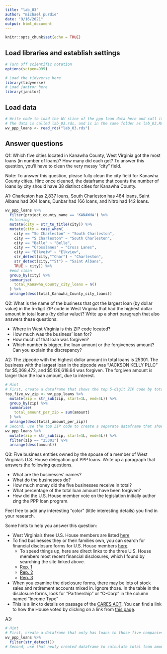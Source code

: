 ```yaml
---
title: "lab_03"
author: "michael purdie"
date: "9/16/2021"
output: html_document
---
```


```r
knitr::opts_chunk$set(echo = TRUE)
```

## Load libraries and establish settings
```r
# Turn off scientific notation
options(scipen=999)

# Load the tidyverse here
library(tidyverse)
# Load janitor here
library(janitor)
```

## Load data
```r
# Write code to load the WV slice of the ppp loan data here and call it wv_ppp_loans.
# The data is called lab_03.rds, and is in the same folder as lab_03.Rmd (this data notebook)
wv_ppp_loans <- read_rds("lab_03.rds")

```

## Answer questions

Q1: Which five cities located in Kanawha County, West Virginia got the most loans (in number of loans)? How many did each get? To answer this question, you'll have to clean the very messy "city" field.

Note: To answer this question, please fully clean the city field for Kanawha County cities. Hint: once cleaned, the dataframe that counts the number of loans by city should have 38 distinct cities for Kanawha County.

A1: Charleston has 2,837 loans, South Charleston has 484 loans, Saint Albans had 304 loans, Dunbar had 166 loans, and Nitro had 142 loans.
```r

wv_ppp_loans %>%
  filter(project_county_name == 'KANAWHA') %>%
  #cleaning
  mutate(city = str_to_title(city)) %>%
  mutate(city = case_when(
    city == "So Charleston" ~ "South Charleston",
    city == "S Charleston" ~ "South Charleston",
    city == "Balle" ~ "Belle",
    city == "Crosslanes" ~ "Cross Lanes",
    city == "Elkveiw" ~ "Elkview",
    str_detect(city,"^Char") ~ "Charleston",
    str_detect(city,"^St") ~ "Saint Albans",
    TRUE ~ city)) %>%
  #end clean
  group_by(city) %>%
  summarise(
    total_Kanawha_County_city_loans = n()
  ) %>%
  arrange(desc(total_Kanawha_County_city_loans))

```

Q2: What is the name of the business that got the largest loan (by dollar value) in the 5-digit ZIP code in West Virginia that had the highest dollar amount in total loans (by dollar value)? Write up a short paragraph that also answers these questions:

* Where in West Virginia is this ZIP code located?
* How much was the business' loan for?
* How much of that loan was forgiven?
* Which number is bigger, the loan amount or the forgiveness amount? Can you explain the discrepancy?

A2: The zipcode with the highest dollar amount in total loans is 25301. The business with the largest loan in the zipcode was "JACKSON KELLY PLLC" for $5,068,472, and $5,126,618.64 was forgiven. The forgiven amount is larger than the loan amount, due to interest.

```r
# Hint
# First, create a dataframe that shows the top 5-digit ZIP code by total dollar amount
top_five_wv_zip <- wv_ppp_loans %>%
  mutate(zip = str_sub(zip, start=1L, end=5L)) %>%
  group_by(zip) %>%
  summarise(
    total_amount_per_zip = sum(amount)
  ) %>%
  arrange(desc(total_amount_per_zip))
# Second, use the top ZIP code to create a separate dataframe that shows the business with the biggest loan in that ZIP code.
wv_ppp_loans %>%
  mutate(zip = str_sub(zip, start=1L, end=5L)) %>%
  filter(zip == "25301") %>% 
  arrange(desc(amount))

```

Q3: Five business entities owned by the spouse of a member of West Virginia's U.S. House delegation got PPP loans. Write up a paragraph that answers the following questions.   

  * What are the businesses' names?
  * What do the businesses do?
  * How much money did the five businesses receive in total?
  * What percentage of the total loan amount have been forgiven?
  * How did the U.S. House member vote on the legislation initially author zing the PPP loan program.

Feel free to add any interesting "color" (little interesting details) you find in your research.  

Some hints to help you answer this question:

* West Virginia's three U.S. House members are listed [here](https://www.govtrack.us/congress/members/WV#representatives)
* To find businesses they or their families own, you can search for financial disclosure forms for U.S. House members [here](https://disclosures-clerk.house.gov/PublicDisclosure/FinancialDisclosure#Search).
  * To speed things up, here are direct links to the three U.S. House members most recent financial disclosures, which I found by searching the site linked above.
  * [Rep. 1](https://disclosures-clerk.house.gov/public_disc/financial-pdfs/2020/10042042.pdf)
  * [Rep. 2](https://disclosures-clerk.house.gov/public_disc/financial-pdfs/2020/10040330.pdf)
  * [Rep. 3](https://disclosures-clerk.house.gov/public_disc/financial-pdfs/2020/10042734.pdf)
* When you examine the disclosure forms, there may be lots of stock sales and retirement accounts mixed in.  Ignore those. In the table in the disclosure forms, look for "Partnership" or "C-Corp" in the column named "Income Type"
* This is a link to details on passage of the [CARES ACT](https://www.congress.gov/bill/116th-congress/house-bill/748). You can find a link to how the House voted by clicking on a link from [this page](https://www.congress.gov/bill/116th-congress/house-bill/748/actions).

A3:

```r

# Hint
# First, create a dataframe that only has loans to those five companies
wv_ppp_loans %>%
  filter(str_detect())
# Second, use that newly created dataframe to calculate total loan amount and percentage forgiven for those companies

```
